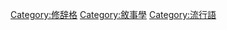 {{catmore}}
{{Commonscat|Clichés}}

[[Category:修辞格|Category:修辞格]]
[[Category:敘事學|Category:敘事學]]
[[Category:流行語|Category:流行語]]